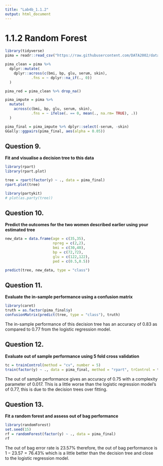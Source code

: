 ```yaml
---
title: "Lab4b_1.1.2"
output: html_document
---
```


# 1.1.2 Random Forest
```r
library(tidyverse)
pima = readr::read_csv("https://raw.githubusercontent.com/DATA2002/data/master/pima.csv")

pima_clean = pima %>% 
  dplyr::mutate(
    dplyr::across(c(bmi, bp, glu, serum, skin),
            .fns = ~ dplyr::na_if(., 0))
  )

pima_red = pima_clean %>% drop_na()

pima_impute = pima %>% 
  mutate(
    across(c(bmi, bp, glu, serum, skin),
            .fns = ~ ifelse(. == 0, mean(., na.rm= TRUE), .))
  ) 

pima_final = pima_impute %>% dplyr::select(-serum, -skin)
GGally::ggpairs(pima_final, aes(alpha = 0.05))
```

## Question 9. 
**Fit and visualise a decision tree to this data**

```r
library(rpart)
library(rpart.plot)

tree = rpart(factor(y) ~ ., data = pima_final)
rpart.plot(tree)

library(partykit)
# plot(as.party(tree))
```

## Question 10.

**Predict the outcomes for the two women described earlier using your estimated tree**

```r
new_data = data.frame(age = c(35,35),
                      npreg = c(2,2),
                      bmi = c(30,40),
                      bp = c(72,72),
                      glu = c(122,122),
                      ped = c(0.5,0.5))

predict(tree, new_data, type = "class")
```


## Question 11.

**Evaluate the in-sample performance using a confusion matrix**

```r
library(caret)
truth = as.factor(pima_final$y)
confusionMatrix(predict(tree, type = "class"), truth)
```

The in-sample performance of this decision tree has an accuracy of 0.83 as compared to 0.77 from the logistic regression model.

## Question 12.

**Evaluate out of sample performance using 5 fold cross validation**

```r
tc = trainControl(method = "cv", number = 5)
train(factor(y) ~ ., data = pima_final, method = "rpart", trControl = tc)
```

The out of sample performance gives an accuracy of 0.75 with a complexity parameter of 0.017. This is a little worse than the logistic regression model's of 0.77, this is due to the decision trees over fitting.

## Question 13.

**Fit a random forest and assess out of bag performance**

```r
library(randomForest)
set.seed(15)
rf = randomForest(factor(y) ~ ., data = pima_final)
rf
```

The out of bag error rate is $23.57\%$ therefore, the out of bag performance is $1-23.57=76.43\%$ which is a little better than the decision tree and close to the logistic regression model.

